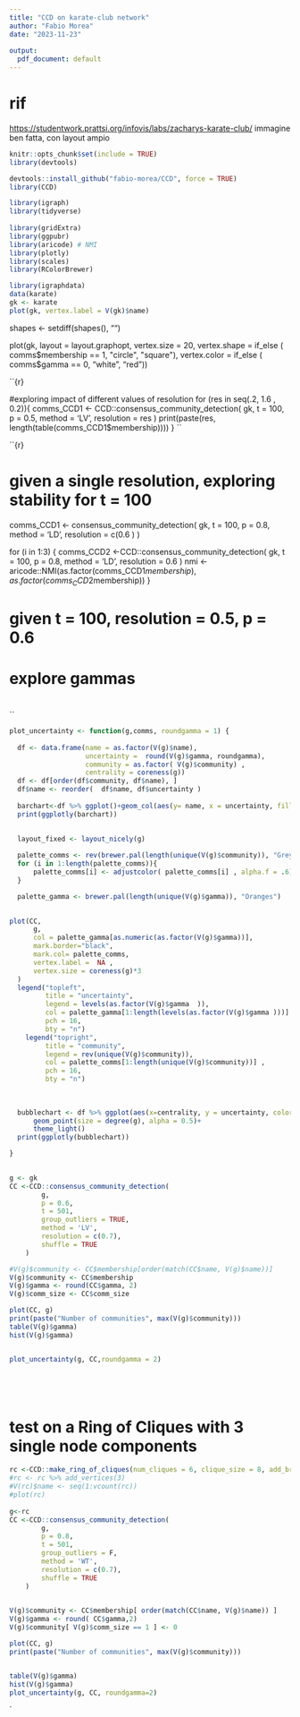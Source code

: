 ```yaml
---
title: "CCD on karate-club network"
author: "Fabio Morea"
date: "2023-11-23"
 
output:
  pdf_document: default
---
```


########################## 

# rif

<https://studentwork.prattsi.org/infovis/labs/zacharys-karate-club/>
immagine ben fatta, con layout ampio

```r
knitr::opts_chunk$set(include = TRUE)
library(devtools)  

devtools::install_github("fabio-morea/CCD", force = TRUE)
library(CCD)

library(igraph)
library(tidyverse)
 
library(gridExtra)
library(ggpubr)
library(aricode) # NMI 
library(plotly)  
library(scales)
library(RColorBrewer)
```

```r
library(igraphdata)
data(karate)
gk <- karate
plot(gk, vertex.label = V(gk)$name)
```

 shapes <- setdiff(shapes(), "")


plot(gk,  layout = layout.graphopt,
     vertex.size = 20,
     vertex.shape = if_else ( comms$membership == 1, "circle", "square"),
     vertex.color = if_else ( comms$gamma == 0, "white", "red"))

 
 ``{r}

#exploring impact of different values of resolution
for (res in seq(.2, 1.6 , 0.2)){
   comms_CCD1 <- CCD::consensus_community_detection(
       gk,
       t = 100,
       p = 0.5,
       method = 'LV',
       resolution = res
   )
   print(paste(res, length(table(comms_CCD1$membership))))
}
 ``

 ``{r}

# given a single resolution, exploring stability for t = 100
comms_CCD1 <- consensus_community_detection(
       gk,
       t = 100,
       p = 0.8,
       method = 'LD',
       resolution = c(0.6 )
   )

for (i in 1:3) {
   comms_CCD2 <-CCD::consensus_community_detection(
           gk,
           t = 100,
           p = 0.8,
           method = 'LD',
           resolution = 0.6 )
    nmi <- aricode::NMI(as.factor(comms_CCD1$membership),as.factor(comms_CCD2$membership))
}

# given t = 100, resolution = 0.5, p = 0.6
# explore gammas
# 
# 
 ``
 
 
```r

plot_uncertainty <- function(g,comms, roundgamma = 1) {
  
  df <- data.frame(name = as.factor(V(g)$name),
                   uncertainty =  round(V(g)$gamma, roundgamma),
                   community = as.factor( V(g)$community) ,
                   centrality = coreness(g))  
  df <- df[order(df$community, df$name), ]
  df$name <- reorder(  df$name, df$uncertainty )
   
  barchart<-df %>% ggplot()+geom_col(aes(y= name, x = uncertainty, fill = community)) 
  print(ggplotly(barchart))
  
  
  layout_fixed <- layout_nicely(g)

  palette_comms <- rev(brewer.pal(length(unique(V(g)$community)), "Greys"))
  for (i in 1:length(palette_comms)){
      palette_comms[i] <- adjustcolor( palette_comms[i] , alpha.f = .6)
  }

  palette_gamma <- brewer.pal(length(unique(V(g)$gamma)), "Oranges")

 
plot(CC,
      g,  
      col = palette_gamma[as.numeric(as.factor(V(g)$gamma))],
      mark.border="black", 
      mark.col= palette_comms,
      vertex.label =  NA ,
      vertex.size = coreness(g)*3
  )
  legend("topleft", 
         title = "uncertainty",
         legend = levels(as.factor(V(g)$gamma  )), 
         col = palette_gamma[1:length(levels(as.factor(V(g)$gamma )))] , 
         pch = 16, 
         bty = "n")
    legend("topright", 
         title = "community",
         legend = rev(unique(V(g)$community)), 
         col = palette_comms[1:length(unique(V(g)$community))] , 
         pch = 16, 
         bty = "n")
  
   
  
  bubblechart <- df %>% ggplot(aes(x=centrality, y = uncertainty, color = community)) + 
      geom_point(size = degree(g), alpha = 0.5)+
      theme_light()  
  print(ggplotly(bubblechart))

}
 
```

 


 
```r
g <- gk
CC <-CCD::consensus_community_detection(
        g,
        p = 0.6,
        t = 501,
        group_outliers = TRUE,
        method = 'LV',
        resolution = c(0.7),
        shuffle = TRUE
    )

#V(g)$community <- CC$membership[order(match(CC$name, V(g)$name))]
V(g)$community <- CC$membership 
V(g)$gamma <- round(CC$gamma, 2)
V(g)$comm_size <- CC$comm_size

plot(CC, g)
print(paste("Number of communities", max(V(g)$community)))
table(V(g)$gamma)
hist(V(g)$gamma)


plot_uncertainty(g, CC,roundgamma = 2)


 



```

# test on a Ring of Cliques with 3 single node components
```r
rc <-CCD::make_ring_of_cliques(num_cliques = 6, clique_size = 8, add_bridges = T, add_center = T)
#rc <- rc %>% add_vertices(3)  
#V(rc)$name <- seq(1:vcount(rc))
#plot(rc)
 
g<-rc
CC <-CCD::consensus_community_detection(
        g,
        p = 0.8,
        t = 501,
        group_outliers = F,
        method = 'WT',
        resolution = c(0.7),
        shuffle = TRUE
    )
        

V(g)$community <- CC$membership[ order(match(CC$name, V(g)$name)) ]
V(g)$gamma <- round( CC$gamma,2)
V(g)$community[ V(g)$comm_size == 1 ] <- 0

plot(CC, g)
print(paste("Number of communities", max(V(g)$community)))


table(V(g)$gamma)
hist(V(g)$gamma)
plot_uncertainty(g, CC, roundgamma=2)

```
`
